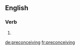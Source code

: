 ==English==

===Verb===
{{head|en}}

# {{present participle of|preconceive|lang=en}}

[[de:preconceiving]]
[[fr:preconceiving]]